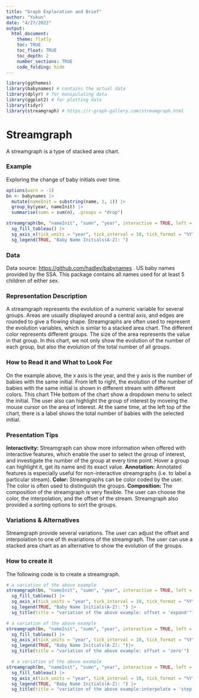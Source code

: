```yaml
---
title: "Graph Exploration and Brief"
author: "Yukun"
date: "4/27/2022"
output:
  html_document:
    theme: flatly
    toc: TRUE
    toc_float: TRUE
    toc_depth: 2
    number_sections: TRUE
    code_folding: hide
---
```


```r
library(ggthemes)
library(babynames) # contains the actual data
library(dplyr) # for manipulating data
library(ggplot2) # for plotting data
library(tidyr)
library(streamgraph) # https://r-graph-gallery.com/streamgraph.html
```

# Streamgraph{-}

A streamgraph is a type of stacked area chart. 

### Example{-}

Exploring the change of baby initials over time.

```r
options(warn = -1)
bn <- babynames |>
  mutate(nameInit = substring(name, 1, 1)) |>
  group_by(year, nameInit) |>
  summarise(sumn = sum(n), .groups = "drop")

streamgraph(bn, "nameInit", "sumn", "year", interactive = TRUE, left = 55) |>
  sg_fill_tableau() |>
  sg_axis_x(tick_units = "year", tick_interval = 10, tick_format = "%Y") |>
  sg_legend(TRUE, "Baby Name Initials(A-Z): ")
```

### Data{-}
Data source: <https://github.com/hadley/babynames> . US baby names provided by the SSA. 
This package contains all names used for at least 5 children of either sex.

### Representation Description{-}
A streamgraph represents the evolution of a numeric 
variable for several groups. Areas are usually displayed around a central axis, and edges 
are rounded to give a flowing shape. Streamgraphs are often used to represent the evolution 
variables, which is simlar to a stacked area chart. The different color represents different
groups. The size of the area represents the value in that group. In this chart, we not only show 
the evolution of the number of each group, but also the evolution of the total number of all groups.

### How to Read it and What to Look For{-}
On the example above, the x axis is the year, and the y axis is the number of babies with the same initial.
From left to right, the evolution of the number of babies with the same initial is shown in different stream
with different colors. This chart THe bottom of the chart show a dropdown menu to select the initial. The user also
can highlight the group of interest by moveing the mouse cursor on the area of interest. At the same time,
at the left top of the chart, there is a label shows the total number of babies with the selected initial.

### Presentation Tips{-}
**Interactivity:** Streamgraph can show more information when offered with interactive features, 
which enable the user to select the group of interest, and investigate the number of the group 
at every time point. Hover a group can highlight it, get its name and its exact value. 
**Annotation:** Annotated features is especially useful for non-interactive streamgraphs (i.e. to label a particular stream).
**Color:** Streamgraphs can be color coded by the user. The color is often used to distinguish the groups.
**Composition:** The composition of the streamgraph is very flexible. The user can choose the color, 
the interpolation, and the offset of the stream. Streamgraph also provided a sorting options to sort the groups.

### Variations & Alternatives{-}
Streamgraph provide several variations. The user can adjust the offset and interpolation to one of th evariations 
of the streamgraph. The user can use a stacked area chart as an alternative to show the evolution of the groups.

### How to create it{-}

The following code is to create a streamgraph.
```r
# a variation of the above example
streamgraph(bn, "nameInit", "sumn", "year", interactive = TRUE, left = 55, offset = "expand") |>
  sg_fill_tableau() |>
  sg_axis_x(tick_units = "year", tick_interval = 10, tick_format = "%Y") |>
  sg_legend(TRUE, "Baby Name Initials(A-Z): ") |>
  sg_title(title = "variation of the above example: offset = 'expand'")

# a variation of the above example
streamgraph(bn, "nameInit", "sumn", "year", interactive = TRUE, left = 55, offset = 'zero') |>
  sg_fill_tableau() |>
  sg_axis_x(tick_units = "year", tick_interval = 10, tick_format = "%Y") |>
  sg_legend(TRUE, "Baby Name Initials(A-Z): ")|>
  sg_title(title = "variation of the above example: offset = 'zero'")

  # a variation of the above example
streamgraph(bn, "nameInit", "sumn", "year", interactive = TRUE, left = 55, interpolate = "step") |>
  sg_fill_tableau() |>
  sg_axis_x(tick_units = "year", tick_interval = 10, tick_format = "%Y") |>
  sg_legend(TRUE, "Baby Name Initials(A-Z): ") |>
  sg_title(title = "variation of the above example:interpolate = 'step'")
  
```